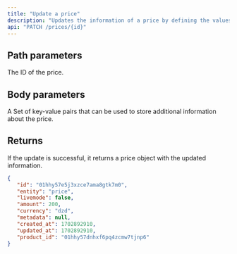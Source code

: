 ```yaml
---
title: "Update a price"
description: "Updates the information of a price by defining the values for the passed parameters. Any parameters not supplied will remain unaltered."
api: "PATCH /prices/{id}"
---
```


## Path parameters

<ParamField path="id" type="string">
   The ID of the price.
</ParamField>

## Body parameters

<ParamField body="metadata" type="array">
   A Set of key-value pairs that can be used to store additional information
   about the price.
</ParamField>

## Returns

If the update is successful, it returns a price object with the updated information.

<ResponseExample>

```json Response
{
   "id": "01hhy57e5j3xzce7ama8gtk7m0",
   "entity": "price",
   "livemode": false,
   "amount": 200,
   "currency": "dzd",
   "metadata": null,
   "created_at": 1702892910,
   "updated_at": 1702892910,
   "product_id": "01hhy57dnhxf6pq4zcmw7tjnp6"
}
```

</ResponseExample>

